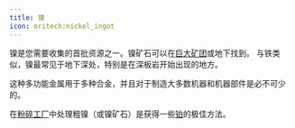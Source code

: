 ```yaml
---
title: 镍
icon: oritech:nickel_ingot
---
```


镍是您需要收集的首批资源之一。镍矿石可以在[巨大矿团](../resources/ore_boulder)或地下找到。
与铁类似，镍最常见于地下深处，特别是在深板岩开始出现的地方。

这种多功能金属用于多种合金，并且对于制造大多数机器和机器部件是必不可少的。

在[粉碎工厂](../processing/fragment_forge)中处理粗镍（或镍矿石）是获得一些[铂](../resources/platinum)的极佳方法。
